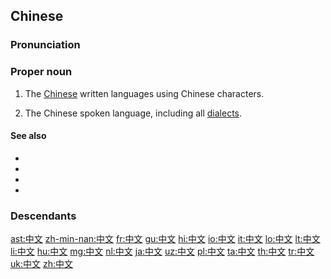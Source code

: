 ==Chinese==
{{wikipedia|lang=zh}}
{{zh-hanzi-box|[[中]][[文]]}}

===Pronunciation===
{{zh-pron
|m=Zhōngwén
|ma=zh-zhōngwén.ogg
|mn=Tiong-bûn
|c=zung1 man4,zung1 man4-2
|w=1tson ven
|cat=pn
}}

===Proper noun===
{{zh-proper noun}}

# The [[Chinese]] written languages using Chinese characters.
#: {{zh-usex|以 '''中文''' 書寫 的 文章|an article written in '''Chinese'''|link=yes}}
# The Chinese spoken language, including all [[dialect]]s.
#: {{zh-usex|你 說 '''中文''' 嗎？|Do you speak '''Chinese'''?|link=yes}}

====See also====
* {{zh-l|國語/国语/Guóyǔ}}
* {{zh-l|漢語/汉语/Hànyǔ}}
* {{zh-l|普通話/普通话/Pǔtōnghuà}}
* {{zh-l|廣東話/广东话/Guǎngdōnghuà}}

===Descendants===
{{Sinoxenic-word|中文|ちゅうぶん|중문|Trung văn}}

{{zh-cat|Beginning|Languages}}

[[ast:中文]]
[[zh-min-nan:中文]]
[[fr:中文]]
[[gu:中文]]
[[hi:中文]]
[[io:中文]]
[[it:中文]]
[[lo:中文]]
[[lt:中文]]
[[li:中文]]
[[hu:中文]]
[[mg:中文]]
[[nl:中文]]
[[ja:中文]]
[[uz:中文]]
[[pl:中文]]
[[ta:中文]]
[[th:中文]]
[[tr:中文]]
[[uk:中文]]
[[zh:中文]]